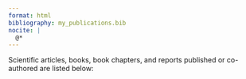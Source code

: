```yaml
---
format: html
bibliography: my_publications.bib
nocite: |
  @*
---
```


Scientific articles, books, book chapters, and reports published or co-authored are listed below:

::: {#refs}
:::
